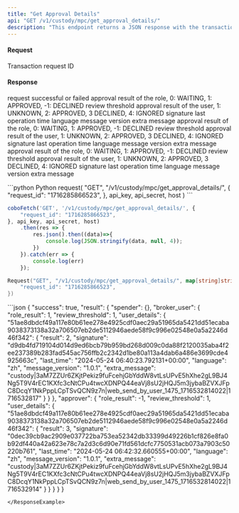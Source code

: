 ```yaml
---
title: "Get Approval Details"
api: "GET /v1/custody/mpc/get_approval_details/"
description: "This endpoint returns a JSON response with the transaction approval process data for a given transaction request ID. The endpoint requires authentication and takes a 'request_id' parameter in the GET request."
---
```



#### Request
<ParamField query="request_id" type="String" required>Transaction request ID</ParamField>

#### Response
<ResponseField name="success" type="bool">request successful or failed</ResponseField>
<ResponseField name="result" type="object">
    <Expandable title="object">
        <ResponseField name="spender" type="object">
            <Expandable title="object">
                <ResponseField name="role_result" type="Int">approval result of the role, 0: WAITING, 1: APPROVED, -1: DECLINED</ResponseField>
                <ResponseField name="review_threshold" type="Int">review threshold</ResponseField>
                <ResponseField name="user_details" type="object">
                    <Expandable title="object">
                        <ResponseField name="pubkey" type="object">
                            <Expandable title="object">
                                <ResponseField name="result" type="Int">approval result of the user, 1: UNKNOWN, 2: APPROVED, 3 DECLINED, 4: IGNORED</ResponseField>
                                <ResponseField name="signature" type="String">signature</ResponseField>
                                <ResponseField name="last_time" type="String">last operation time</ResponseField>
                                <ResponseField name="language" type="String">language</ResponseField>
                                <ResponseField name="message_version" type="String">message version</ResponseField>
                                <ResponseField name="extra_message" type="String">extra message</ResponseField>
                            </Expandable>
                        </ResponseField>
                    </Expandable>
                </ResponseField>
            </Expandable>
        </ResponseField>
        <ResponseField name="broker_user" type="object">
            <Expandable title="object">
                <ResponseField name="role_result" type="Int">approval result of the role, 0: WAITING, 1: APPROVED, -1: DECLINED</ResponseField>
                <ResponseField name="review_threshold" type="Int">review threshold</ResponseField>
                <ResponseField name="user_details" type="object">
                    <Expandable title="object">
                        <ResponseField name="pubkey" type="object">
                            <Expandable title="object">
                                <ResponseField name="result" type="Int">approval result of the user, 1: UNKNOWN, 2: APPROVED, 3 DECLINED, 4: IGNORED</ResponseField>
                                <ResponseField name="signature" type="String">signature</ResponseField>
                                <ResponseField name="last_time" type="String">last operation time</ResponseField>
                                <ResponseField name="language" type="String">language</ResponseField>
                                <ResponseField name="message_version" type="String">message version</ResponseField>
                                <ResponseField name="extra_message" type="String">extra message</ResponseField>
                            </Expandable>
                        </ResponseField>
                    </Expandable>
                </ResponseField>
            </Expandable>
        </ResponseField>
        <ResponseField name="approver" type="object">
            <Expandable title="object">
                <ResponseField name="role_result" type="Int">approval result of the role, 0: WAITING, 1: APPROVED, -1: DECLINED</ResponseField>
                <ResponseField name="review_threshold" type="Int">review threshold</ResponseField>
                <ResponseField name="user_details" type="object">
                    <Expandable title="object">
                        <ResponseField name="pubkey" type="object">
                            <Expandable title="object">
                                <ResponseField name="result" type="Int">approval result of the user, 1: UNKNOWN, 2: APPROVED, 3 DECLINED, 4: IGNORED</ResponseField>
                                <ResponseField name="signature" type="String">signature</ResponseField>
                                <ResponseField name="last_time" type="String">last operation time</ResponseField>
                                <ResponseField name="language" type="String">language</ResponseField>
                                <ResponseField name="message_version" type="String">message version</ResponseField>
                                <ResponseField name="extra_message" type="String">extra message</ResponseField>
                            </Expandable>
                        </ResponseField>
                    </Expandable>
                </ResponseField>
            </Expandable>
        </ResponseField>
    </Expandable>
</ResponseField>

<RequestExample>
```python Python
request(
    "GET",
    "/v1/custody/mpc/get_approval_details/",
    {
        "request_id": "1716285866523",
    },
    api_key, api_secret, host
)
```

```javascript JavaScript
coboFetch('GET', '/v1/custody/mpc/get_approval_details/', {
    "request_id": "1716285866523",
}, api_key, api_secret, host)
    .then(res => {
        res.json().then((data)=>{
            console.log(JSON.stringify(data, null, 4));
        })
    }).catch(err => {
        console.log(err)
    });
```

```go Go
Request("GET", "/v1/custody/mpc/get_approval_details/", map[string]string{
    "request_id": "1716285866523",
})
```

</RequestExample>

<ResponseExample>
```json
{
  "success": true,
  "result": {
    "spender": {},
    "broker_user": {
      "role_result": 1,
      "review_threshold": 1,
      "user_details": {
        "51ae8dbdcf49a117e80b61ee278e4925cdf0aec29a51965da5421dd51ecaba9038373138a32a706507eb2de5112946aede58f9c996e02548e0a5a2246d46f342": {
          "result": 2,
          "signature": "d9db4fd719104d014d9ed6bcb79b959bd268d009c0da88f2120035aba4f2ee237389b283fad545ac756ffb2c2342d1be80a113a4dab6a486e3699cde4925663c",
          "last_time": "2024-05-24 06:40:23.792131+00:00",
          "language": "zh",
          "message_version": "1.0.1",
          "extra_message": "custody|3aM7ZZUr6ZKjtPekiz9fuFcehjGbYddW8vtLsUPvE5hXhe2gL9BJ4Ng5T9V4rEC1KXfc3cNtCPu4twcXDNPQ44eaVj8sU2jHQJ5m3jybaBZVXJFpC8DcqY1NkPppLCpTSvQCN9z7n|web_send_by_user_1475_1716532814022|1716532817"
        }
      }
    },
    "approver": {
      "role_result": -1,
      "review_threshold": 1,
      "user_details": {
        "51ae8dbdcf49a117e80b61ee278e4925cdf0aec29a51965da5421dd51ecaba9038373138a32a706507eb2de5112946aede58f9c996e02548e0a5a2246d46f342": {
          "result": 3,
          "signature": "0dec39cb9ac2909e037722ba753ea52342db33399d49226b1cf826e8fa0b92df440a42a623e78c7a2d3c6d90e71fd561dcfc7750531acb073a7903c50220b761",
          "last_time": "2024-05-24 06:42:32.660555+00:00",
          "language": "zh",
          "message_version": "1.0.1",
          "extra_message": "custody|3aM7ZZUr6ZKjtPekiz9fuFcehjGbYddW8vtLsUPvE5hXhe2gL9BJ4Ng5T9V4rEC1KXfc3cNtCPu4twcXDNPQ44eaVj8sU2jHQJ5m3jybaBZVXJFpC8DcqY1NkPppLCpTSvQCN9z7n|web_send_by_user_1475_1716532814022|1716532914"
        }
      }
    }
  }
}

```
</ResponseExample>

